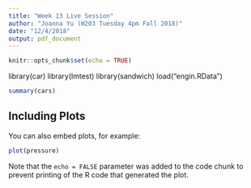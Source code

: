 ```yaml
---
title: "Week 13 Live Session"
author: "Joanna Yu (W203 Tuesday 4pm Fall 2018)"
date: "12/4/2018"
output: pdf_document
---
```


```r
knitr::opts_chunk$set(echo = TRUE)
```

library(car)
library(lmtest)
library(sandwich)
load("engin.RData")
```r
summary(cars)
```

## Including Plots

You can also embed plots, for example:

```r
plot(pressure)
```

Note that the `echo = FALSE` parameter was added to the code chunk to prevent printing of the R code that generated the plot.
